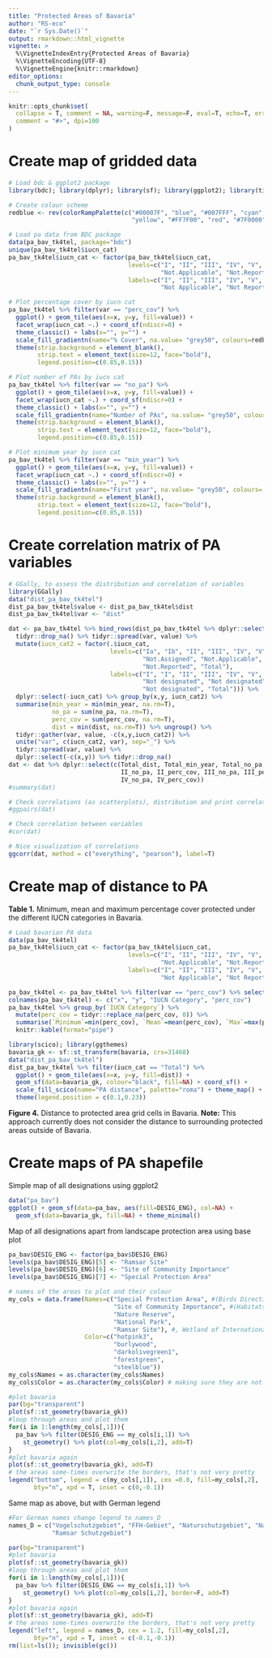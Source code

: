 ```yaml
---
title: "Protected Areas of Bavaria"
author: "RS-eco"
date: "`r Sys.Date()`"
output: rmarkdown::html_vignette
vignette: >
  %\VignetteIndexEntry{Protected Areas of Bavaria}
  %\VignetteEncoding{UTF-8}
  %\VignetteEngine{knitr::rmarkdown}
editor_options: 
  chunk_output_type: console
---
```


```r
knitr::opts_chunk$set(
  collapse = T, comment = NA, warning=F, message=F, eval=T, echo=T, error=F, 
  comment = "#>", dpi=100
)
```

# Create map of gridded data

```r
# Load bdc & ggplot2 package
library(bdc); library(dplyr); library(sf); library(ggplot2); library(tidyr)

# Create colour scheme
redblue <- rev(colorRampPalette(c("#00007F", "blue", "#007FFF", "cyan", 
                                  "yellow", "#FF7F00", "red", "#7F0000"))(255))

# Load pa data from BDC package
data(pa_bav_tk4tel, package="bdc")
unique(pa_bav_tk4tel$iucn_cat)
pa_bav_tk4tel$iucn_cat <- factor(pa_bav_tk4tel$iucn_cat, 
                                 levels=c("I", "II", "III", "IV", "V", "Not.Assigned", 
                                          "Not.Applicable", "Not.Reported", "Total"), 
                                 labels=c("I", "II", "III", "IV", "V", "Not Assigned", 
                                          "Not Applicable", "Not Reported", "Total"))

# Plot percentage cover by iucn cat
pa_bav_tk4tel %>% filter(var == "perc_cov") %>% 
  ggplot() + geom_tile(aes(x=x, y=y, fill=value)) + 
  facet_wrap(iucn_cat ~.) + coord_sf(ndiscr=0) + 
  theme_classic() + labs(x="", y="") + 
  scale_fill_gradientn(name="% Cover", na.value= "grey50", colours=redblue) + 
  theme(strip.background = element_blank(),
        strip.text = element_text(size=12, face="bold"),
        legend.position=c(0.85,0.15))

# Plot number of PAs by iucn cat
pa_bav_tk4tel %>% filter(var == "no_pa") %>% 
  ggplot() + geom_tile(aes(x=x, y=y, fill=value)) + 
  facet_wrap(iucn_cat ~.) + coord_sf(ndiscr=0) + 
  theme_classic() + labs(x="", y="") + 
  scale_fill_gradientn(name="Number of PAs", na.value= "grey50", colours=redblue) + 
  theme(strip.background = element_blank(),
        strip.text = element_text(size=12, face="bold"),
        legend.position=c(0.85,0.15))

# Plot minimum year by iucn cat
pa_bav_tk4tel %>% filter(var == "min_year") %>% 
  ggplot() + geom_tile(aes(x=x, y=y, fill=value)) + 
  facet_wrap(iucn_cat ~.) + coord_sf(ndiscr=0) + 
  theme_classic() + labs(x="", y="") + 
  scale_fill_gradientn(name="First year", na.value= "grey50", colours= redblue) + 
  theme(strip.background = element_blank(),
        strip.text = element_text(size=12, face="bold"),
        legend.position=c(0.85,0.15))
```

# Create correlation matrix of PA variables

```r
# GGally, to assess the distribution and correlation of variables 
library(GGally)
data("dist_pa_bav_tk4tel")
dist_pa_bav_tk4tel$value <- dist_pa_bav_tk4tel$dist
dist_pa_bav_tk4tel$var <- "dist"

dat <- pa_bav_tk4tel %>% bind_rows(dist_pa_bav_tk4tel %>% dplyr::select(-dist)) %>% 
  tidyr::drop_na() %>% tidyr::spread(var, value) %>% 
  mutate(iucn_cat2 = factor(.$iucn_cat, 
                            levels=c("Ia", "Ib", "II", "III", "IV", "V", "VI", 
                                     "Not.Assigned", "Not.Applicable", 
                                     "Not.Reported", "Total"), 
                            labels=c("I", "I", "II", "III", "IV", "V", "VI", 
                                     "Not designated", "Not designated", 
                                     "Not designated", "Total"))) %>% 
  dplyr::select(-iucn_cat) %>% group_by(x,y, iucn_cat2) %>%
  summarise(min_year = min(min_year, na.rm=T),
            no_pa = sum(no_pa, na.rm=T),
            perc_cov = sum(perc_cov, na.rm=T),
            dist = min(dist, na.rm=T)) %>% ungroup() %>%
  tidyr::gather(var, value, -c(x,y,iucn_cat2)) %>% 
  unite("var", c(iucn_cat2, var), sep="_") %>% 
  tidyr::spread(var, value) %>% 
  dplyr::select(-c(x,y)) %>% tidyr::drop_na()
dat <- dat %>% dplyr::select(c(Total_dist, Total_min_year, Total_no_pa, Total_perc_cov, 
                               II_no_pa, II_perc_cov, III_no_pa, III_perc_cov, 
                               IV_no_pa, IV_perc_cov))
#summary(dat)

# Check correlations (as scatterplots), distribution and print correlation coefficient 
#ggpairs(dat) 

# Check correlation between variables
#cor(dat) 

# Nice visualization of correlations
ggcorr(dat, method = c("everything", "pearson"), label=T) 
```

# Create map of distance to PA

**Table 1.** Minimum, mean and maximum percentage cover protected under the different IUCN categories in Bavaria.

```r
# Load bavarian PA data
data(pa_bav_tk4tel)
pa_bav_tk4tel$iucn_cat <- factor(pa_bav_tk4tel$iucn_cat, 
                                 levels=c("I", "II", "III", "IV", "V", "Not.Assigned", 
                                          "Not.Applicable", "Not.Reported", "Total"), 
                                 labels=c("I", "II", "III", "IV", "V", "Not Assigned", 
                                          "Not Applicable", "Not Reported", "Total"))

pa_bav_tk4tel <- pa_bav_tk4tel %>% filter(var == "perc_cov") %>% select(-var)
colnames(pa_bav_tk4tel) <- c("x", "y", "IUCN Category", "perc_cov")
pa_bav_tk4tel %>% group_by(`IUCN Category`) %>% 
  mutate(perc_cov = tidyr::replace_na(perc_cov, 0)) %>%
  summarise(`Minimum`=min(perc_cov), `Mean`=mean(perc_cov), `Max`=max(perc_cov)) %>% 
  knitr::kable(format="pipe")
```

```r
library(scico); library(ggthemes)
bavaria_gk <- sf::st_transform(bavaria, crs=31468)
data("dist_pa_bav_tk4tel")
dist_pa_bav_tk4tel %>% filter(iucn_cat == "Total") %>% 
  ggplot() + geom_tile(aes(x=x, y=y, fill=dist)) + 
  geom_sf(data=bavaria_gk, colour="black", fill=NA) + coord_sf() + 
  scale_fill_scico(name="PA distance", palette="roma") + theme_map() + 
  theme(legend.position = c(0.1,0.23))
```

**Figure 4.** Distance to protected area grid cells in Bavaria. **Note:** This approach currently does not consider the distance to surrounding protected areas outside of Bavaria.

# Create maps of PA shapefile

Simple map of all designations using ggplot2

```r
data("pa_bav")
ggplot() + geom_sf(data=pa_bav, aes(fill=DESIG_ENG), col=NA) +
  geom_sf(data=bavaria_gk, fill=NA) + theme_minimal() 
```

Map of all designations apart from landscape protection area using base plot

```r
pa_bav$DESIG_ENG <- factor(pa_bav$DESIG_ENG)
levels(pa_bav$DESIG_ENG)[5] <- "Ramsar Site"
levels(pa_bav$DESIG_ENG)[6] <- "Site of Community Importance"
levels(pa_bav$DESIG_ENG)[7] <- "Special Protection Area"

# names of the areas to plot and their colour 
my_cols = data.frame(Names=c("Special Protection Area", #(Birds Directive)"
                             "Site of Community Importance", #(Habitats Directive)
                             "Nature Reserve",
                             "National Park",
                             "Ramsar Site"), #, Wetland of International Importance
                     Color=c("hotpink3",
                             "burlywood",
                             "darkolivegreen1",
                             "forestgreen",
                             "steelblue"))
my_cols$Names = as.character(my_cols$Names)  
my_cols$Color = as.character(my_cols$Color) # making sure they are not factors

#plot bavaria  
par(bg="transparent")
plot(sf::st_geometry(bavaria_gk))
#loop through areas and plot them
for(i in 1:length(my_cols[,1])){
  pa_bav %>% filter(DESIG_ENG == my_cols[i,1]) %>% 
    st_geometry() %>% plot(col=my_cols[i,2], add=T)
}
#plot bavaria again
plot(sf::st_geometry(bavaria_gk), add=T) 
# the areas some-times overwrite the borders, that's not very pretty
legend("bottom", legend = c(my_cols[,1]), cex =0.8, fill=my_cols[,2], 
       bty="n", xpd = T, inset = c(0,-0.1))
```

Same map as above, but with German legend

```r
#For German names change legend to names_D
names_D = c("Vogelschutzgebiet", "FFH-Gebiet", "Naturschutzgebiet", "Nationalpark",
            "Ramsar Schutzgebiet")

par(bg="transparent")
#plot bavaria  
plot(sf::st_geometry(bavaria_gk))
#loop through areas and plot them
for(i in 1:length(my_cols[,1])){
  pa_bav %>% filter(DESIG_ENG == my_cols[i,1]) %>% 
    st_geometry() %>% plot(col=my_cols[i,2], border=F, add=T)
}
#plot bavaria again
plot(sf::st_geometry(bavaria_gk), add=T) 
# the areas some-times overwrite the borders, that's not very pretty
legend("left", legend = names_D, cex = 1.2, fill=my_cols[,2], 
       bty="n", xpd = T, inset = c(-0.1,-0.1))
rm(list=ls()); invisible(gc())
```
